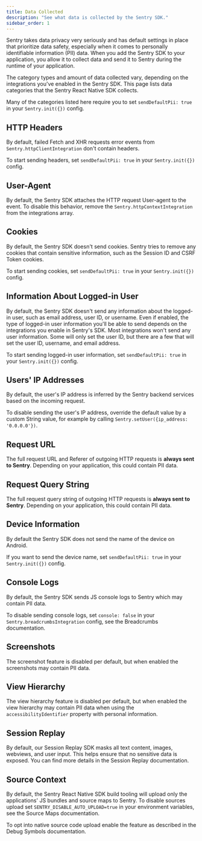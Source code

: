 ```yaml
---
title: Data Collected
description: "See what data is collected by the Sentry SDK."
sidebar_order: 1
---
```


Sentry takes data privacy very seriously and has default settings in place that prioritize data safety, especially when it comes to personally identifiable information (PII) data. When you add the Sentry SDK to your application, you allow it to collect data and send it to Sentry during the runtime of your application.

The category types and amount of data collected vary, depending on the integrations you've enabled in the Sentry SDK. This page lists data categories that the Sentry React Native SDK collects.

Many of the categories listed here require you to set <PlatformLink to="/configuration/options/#send-default-pii">`sendDefaultPii: true`</PlatformLink> in your `Sentry.init({})` config.

## HTTP Headers

By default, failed Fetch and XHR requests error events from `Sentry.httpClientIntegration` don't contain headers.

To start sending headers, set <PlatformLink to="/configuration/options/#send-default-pii">`sendDefaultPii: true`</PlatformLink> in your `Sentry.init({})` config.

## User-Agent

By default, the Sentry SDK attaches the HTTP request User-agent to the event. To disable this behavior, remove the `Sentry.httpContextIntegration` from the integrations array.

## Cookies

By default, the Sentry SDK doesn't send cookies. Sentry tries to remove any cookies that contain sensitive information, such as the Session ID and CSRF Token cookies.

To start sending cookies, set <PlatformLink to="/configuration/options/#send-default-pii">`sendDefaultPii: true`</PlatformLink> in your `Sentry.init({})` config.

## Information About Logged-in User

By default, the Sentry SDK doesn't send any information about the logged-in user, such as email address, user ID, or username. Even if enabled, the type of logged-in user information you'll be able to send depends on the integrations you enable in Sentry's SDK. Most integrations won't send any user information. Some will only set the user ID, but there are a few that will set the user ID, username, and email address.

To start sending logged-in user information, set <PlatformLink to="/configuration/options/#send-default-pii">`sendDefaultPii: true`</PlatformLink> in your `Sentry.init({})` config.

## Users' IP Addresses

By default, the user's IP address is inferred by the Sentry backend services based on the incoming request.

To disable sending the user's IP address, override the default value by a custom String value, for example by calling `Sentry.setUser({ip_address: '0.0.0.0'})`.

## Request URL

The full request URL and Referer of outgoing HTTP requests is **always sent to Sentry**. Depending on your application, this could contain PII data.

## Request Query String

The full request query string of outgoing HTTP requests is **always sent to Sentry**. Depending on your application, this could contain PII data.

## Device Information

By default the Sentry SDK does not send the name of the device on Android.

If you want to send the device name, set <PlatformLink to="/configuration/options/#send-default-pii">`sendDefaultPii: true`</PlatformLink> in your `Sentry.init({})` config.

## Console Logs

By default, the Sentry SDK sends JS console logs to Sentry which may contain PII data.

To disable sending console logs, set `console: false` in your `Sentry.breadcrumbsIntegration` config, see <PlatformLink to="/integrations/default/#breadcrumbs">the Breadcrumbs documentation</PlatformLink>.

## Screenshots

The <PlatformLink to="/enriching-events/screenshots">screenshot feature</PlatformLink> is disabled per default, but when enabled the screenshots may contain PII data.

## View Hierarchy

The <PlatformLink to="/enriching-events/viewhierarchy">view hierarchy feature</PlatformLink> is disabled per default, but when enabled the view hierarchy may contain PII data when using the `accessibilityIdentifier` property with personal information.

## Session Replay

By default, our Session Replay SDK masks all text content, images, webviews, and user input. This helps ensure that no sensitive data is exposed. You can find <PlatformLink to="/session-replay/privacy/">more details in the Session Replay documentation</PlatformLink>.

## Source Context

By default, the Sentry React Native SDK build tooling will upload only the applications' JS bundles and source maps to Sentry. To disable sources upload set `SENTRY_DISABLE_AUTO_UPLOAD=true` in your environment variables, see <PlatformLink to="/sourcemaps/#disable-automatic-upload/">the Source Maps documentation</PlatformLink>.

To opt into native source code upload enable the feature as described in <PlatformLink to="/upload-debug/">the Debug Symbols documentation</PlatformLink>.
